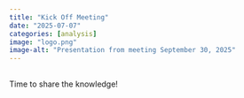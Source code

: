 ```yaml
---
title: "Kick Off Meeting"
date: "2025-07-07"
categories: [analysis]
image: "logo.png"
image-alt: "Presentation from meeting September 30, 2025"
---
```


## 

Time to share the knowledge!
